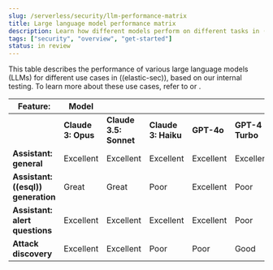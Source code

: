 ```yaml
---
slug: /serverless/security/llm-performance-matrix
title: Large language model performance matrix
description: Learn how different models perform on different tasks in ((elastic-sec)).
tags: ["security", "overview", "get-started"]
status: in review
---
```


This table describes the performance of various large language models (LLMs) for different use cases in ((elastic-sec)), based on our internal testing. To learn more about these use cases, refer to <DocLink slug="/serverless/security/attack-discovery" text="Attack discovery"/> or <DocLink slug="/serverless/security/ai-assistant" text="AI Assistant"/>.

|           **Feature:**        | **Model**             |                    |                    |            |                 |
|-------------------------------|-----------------------|--------------------|--------------------|------------|-----------------|
|                              | **Claude 3: Opus** | **Claude 3.5: Sonnet** | **Claude 3: Haiku** | **GPT-4o** | **GPT-4 Turbo** |
| **Assistant: general**       | Excellent              | Excellent          | Excellent          | Excellent  | Excellent       | 
| **Assistant: ((esql)) generation** | Great            | Great              | Poor               | Excellent  | Poor            | 
| **Assistant: alert questions** | Excellent            | Excellent          | Excellent          | Excellent  | Poor            |
| **Attack discovery**          | Excellent             | Excellent          | Poor               | Poor       | Good            | 

